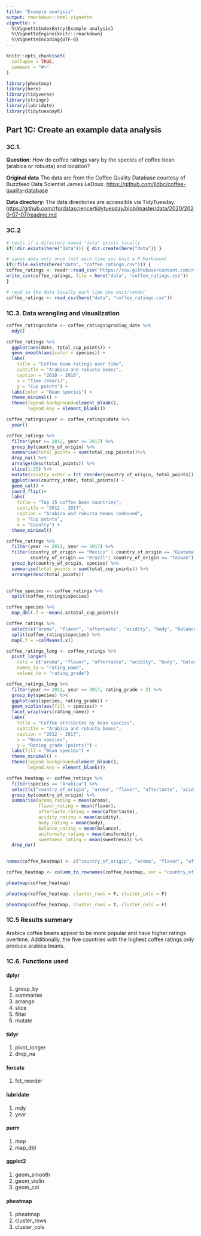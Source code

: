 ```yaml
---
title: "Example analysis"
output: rmarkdown::html_vignette
vignette: >
  %\VignetteIndexEntry{Example analysis}
  %\VignetteEngine{knitr::rmarkdown}
  %\VignetteEncoding{UTF-8}
---
```


```r
knitr::opts_chunk$set(
  collapse = TRUE,
  comment = "#>"
)
```

```r
library(pheatmap)
library(here)
library(tidyverse)
library(stringr)
library(lubridate)
library(tidytuesdayR)
```


## Part 1C: Create an example data analysis

### 3C.1.

**Question**: How do coffee ratings vary by the species of coffee bean (arabica or robusta) and location?

**Original data** The data are from the Coffee Quality Database courtesy of Buzzfeed Data Scientist James LeDoux. <https://github.com/jldbc/coffee-quality-database>

**Data directory**: The data directories are accessible via TidyTuesday. <https://github.com/rfordatascience/tidytuesday/blob/master/data/2020/2020-07-07/readme.md>


### 3C.2

```r
# tests if a directory named "data" exists locally
if(!dir.exists(here("data"))) { dir.create(here("data")) }

# saves data only once (not each time you knit a R Markdown)
if(!file.exists(here("data", "coffee_ratings.csv"))) {
coffee_ratings <- readr::read_csv('https://raw.githubusercontent.com/rfordatascience/tidytuesday/master/data/2020/2020-07-07/coffee_ratings.csv')
write_csv(coffee_ratings, file = here("data", "coffee_ratings.csv"))
}

# read in the data locally each time you knit/render
coffee_ratings <- read_csv(here("data", "coffee_ratings.csv"))
```

### 1C.3. Data wrangling and visualization

```r
coffee_ratings$date <- coffee_ratings$grading_date %>%
  mdy()

coffee_ratings %>%
  ggplot(aes(date, total_cup_points)) +
  geom_smooth(aes(color = species)) +
  labs(
    title = "Coffee bean ratings over time",
    subtitle = "Arabica and robusta beans", 
    caption = "2010 - 2018",
    x = "Time (Years)", 
    y = "Cup points") +
  labs(color = "Bean species") +
  theme_minimal() +
  theme(legend.background=element_blank(), 
        legend.key = element_blank())

```


```r
coffee_ratings$year <- coffee_ratings$date %>%
  year()

coffee_ratings %>%
  filter(year >= 2012, year <= 2017) %>%
  group_by(country_of_origin) %>%
  summarise(total_points = sum(total_cup_points))%>%
  drop_na() %>%
  arrange(desc(total_points)) %>%
  slice(1:25) %>%
  mutate(country_order = fct_reorder(country_of_origin, total_points)) %>%
  ggplot(aes(country_order, total_points)) +
  geom_col() +
  coord_flip()+
  labs(
    title = "Top 25 coffee bean countries",
    subtitle = "2012 - 2017",
    caption = "Arabica and robusta beans combined",
    y = "Cup points",
    x = "Country") +
  theme_minimal()
```

```r
coffee_ratings %>%
  filter(year >= 2012, year <= 2017) %>%
  filter(country_of_origin == "Mexico" | country_of_origin == "Guatemala" | country_of_origin =="Colombia" |
         country_of_origin == "Brazil"| country_of_origin == "Taiwan") %>%
  group_by(country_of_origin, species) %>%
  summarise(total_points = sum(total_cup_points)) %>%
  arrange(desc(total_points))
  
```

```r
coffee_species <- coffee_ratings %>%
  split(coffee_ratings$species)

coffee_species %>%
  map_dbl(.f = ~mean(.x$total_cup_points))

coffee_ratings %>%
  select(c("aroma", "flavor", "aftertaste", "acidity", "body", "balance", "uniformity", "sweetness"))%>%
  split(coffee_ratings$species) %>%
  map(.f = ~colMeans(.x))
```


```r
coffee_ratings_long <- coffee_ratings %>%
  pivot_longer(
    cols = c("aroma", "flavor", "aftertaste", "acidity", "body", "balance", "uniformity", "sweetness"),
    names_to = "rating_name", 
    values_to = "rating_grade")

coffee_ratings_long %>%
  filter(year >= 2012, year <= 2017, rating_grade > 2) %>%
  group_by(species) %>%
  ggplot(aes(species, rating_grade)) +
  geom_violin(aes(fill = species)) +
  facet_wrap(vars(rating_name)) +
  labs(
    title = "Coffee attributes by bean species",
    subtitle = "Arabica and robusta beans", 
    caption = "2012 - 2017",
    x = "Bean species", 
    y = "Rating grade (points)") +
  labs(fill = "Bean species") +
  theme_minimal() +
  theme(legend.background=element_blank(), 
        legend.key = element_blank())

```

```r
coffee_heatmap <- coffee_ratings %>%
  filter(species == "Arabica") %>%
  select(c("country_of_origin", "aroma", "flavor", "aftertaste", "acidity", "body", "balance", "uniformity", "sweetness")) %>%
  group_by(country_of_origin) %>%
  summarise(aroma_rating = mean(aroma),
            flavor_rating = mean(flavor),
            aftertaste_rating = mean(aftertaste), 
            acidity_rating = mean(acidity), 
            body_rating = mean(body),
            balance_rating = mean(balance), 
            uniformity_rating = mean(uniformity), 
            sweetness_rating = mean(sweetness)) %>%
  drop_na()
  

names(coffee_heatmap) <- c("country_of_origin", "aroma", "flavor", "aftertaste", "acidity", "body", "balance", "uniformity", "sweetness")

coffee_heatmap <- column_to_rownames(coffee_heatmap, var = "country_of_origin")

pheatmap(coffee_heatmap)

pheatmap(coffee_heatmap, cluster_rows = F, cluster_cols = F)

pheatmap(coffee_heatmap, cluster_rows = T, cluster_cols = F)


```

### 1C.5 Results summary
Arabica coffee beans appear to be more popular and have higher ratings overtime. Additionally, the five countries with the highest coffee ratings only produce arabica beans. 

### 1C.6. Functions used

#### dplyr
(1) group_by
(2) summarise
(3) arrange
(4) slice
(5) filter
(6) mutate

#### tidyr
(1) pivot_longer
(2) drop_na

#### forcats
(1) fct_reorder

#### lubridate
(1) mdy
(2) year

#### purrr
(1) map
(2) map_dbl

#### ggplot2
(1) geom_smooth
(2) geom_violin
(3) geom_col

#### pheatmap
(1) pheatmap
(2) cluster_rows
(3) cluster_cols
